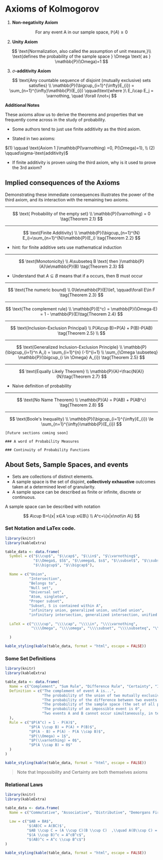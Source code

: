 # Axioms of Kolmogorov

(1) **Non-negativity Axiom**

$$
\text{For any event A in our sample space, } \mathbb{P}(A)≥0
$$

(2) **Unity Axiom**

$$
\text{Normalization, also called the assumption of unit measure,}\\ \text{defines the probability of the sample space }
\Omega \text{ as } \mathbb{P}(\Omega)=1
$$

(3) $\sigma$**-additivity Axiom**

$$
\text{Any countable sequence of disjoint (mutually exclusive) sets satisfies} 
\\ 
\mathbb{P}(\bigcup_{i=1}^{\infty}E_{i}) = \sum_{n=1}^{\infty}\mathbb{P}(E_{i})
\qquad\text{where }\ E_i\cap E_j = \varnothing, \quad \forall i\not=j
$$

**Additional Notes**

These axioms allow us to derive the theorems and properties that we frequently come across in the study of probability.

-   Some authors tend to just use finite additivity as the third axiom.

-   Stated in two axioms:

$(1) \qquad \text{Axiom 1 }\mathbb{P(\varnothing) =0, P(\Omega)=1}, \\ (2) \qquad\sigma-\text{additivity}$

-   If finite additivity is proven using the third axiom, why is it used to prove the 3rd axiom?

## Implied consequences of the Axioms

Demonstrating these immediate consequences illustrates the power of the third axiom, and its interaction with the remaining two axioms.

------------------------------------------------------------------------

$$
\text{ Probability of the empty set} 
\\ 
\mathbb{P}(\varnothing) = 0
\tag{Theorem 2.1}
$$

------------------------------------------------------------------------

$$
\text{Finite Additivity}
\\
\mathbb{P}(\bigcup_{n=1}^{N} E_i)=\sum_{n=1}^{N}\mathbb{P}(E_i)
\tag{Theorem 2.2}
$$

-   hint: for finite additive sets use mathematical induction

------------------------------------------------------------------------

$$
\text{Monotonicity}
\\
A\subseteq B \text{ then }\mathbb{P}(A)\le\mathbb{P}(B)
\tag{Theorem 2.3} 
$$

-   Understand that $A\subseteq B$ means that if a occurs, then B must occur

------------------------------------------------------------------------

$$
\text{The numeric bound}
\\
0\le\mathbb{P}(E)\le1, \qquad\forall E\in F
\tag{Theorem 2.3} 
$$

------------------------------------------------------------------------

$$
\text{The complement rule} 
\\ \mathbb{P}(E^c) = \mathbb{P}(\Omega-E) = 1 - \mathbb{P}(E)\tag{Theorem 2.4}
$$

------------------------------------------------------------------------

$$
\text{Inclusion-Exclusion Principal} 
\\
P(A\cup B)=P(A) + P(B)-P(AB)
\tag{Theorem 2.5}
\\
$$

------------------------------------------------------------------------

$$
\text{Generalized Inclusion-Exclusion Principle} 
\\
\mathbb{P}(\bigcup_{i=1}^n A_i)  = \sum_{i=1}^{n} (-1)^{i+1} 
\\
\sum_{\Omega \subseteq} \mathbb{P}(\bigcup_{i \in \Omega}  A_{i})
\tag{Theorem 2.5}
$$

------------------------------------------------------------------------

$$
\text{Equally Likely Theorem} \\ \mathbb{P}(A)=\frac{N(A)}{N}\tag{Theorem 2.7}
$$

-   Naive definition of probability

------------------------------------------------------------------------

$$
\text{No Name Theorem}
\\ 
\mathbb{P}(A) = P(AB) + P(AB^c)
\tag{Theorem 2.8}
$$

------------------------------------------------------------------------

$$
\text{Boole's Inequality}
\\ 
\mathbb{P}(\bigcup_{i=1}^{\infty}E_{i}) \le \sum_{n=1}^{\infty}\mathbb{P}(E_{i})
$$

    [Future sections coming soon]

    ### A word of Probability Measures

    ### Continuity of Probability Functions

## About Sets, Sample Spaces, and events

-   Sets are collections of distinct elements.
-   A sample space is the set of disjoint, **collectively exhaustive** outcomes taken at a determined level of granularity.
-   A sample space can be described as finite or infinite, discrete or continuous.

A sample space can be described with notation

$$
A\cup B=\{x| x∈A \cup x∈B\}
\\
A^c=\{x|x\not\in A\}
$$

### Set Notation and LaTex code.

```r
library(knitr)
library(kableExtra)

table_data <- data.frame(
  Symbol = c("$\\cup$", "$\\cap$", "$\\in$", "$\\varnothing$", 
             "$\\Omega$, $S$", "$\\omega$, $s$", "$\\subset$", "$\\subseteq$", 
             "$\\bigcup$", "$\\bigcap$"),
  
  Name = c("Union", 
           "Intersection",
           "Belongs to", 
           "Null set", 
           "Universal set", 
           "Atom, singleton", 
           "Proper subset",
           "Subset, S is contained within A",
           "infinitary union, generalized union, unified union",
           "infinitary intersection, generalized intersection, unified intersection cap"),
  
  LaTeX = c("\\\\cup", "\\\\cap", "\\\\in", "\\\\varnothing",
            "\\\\Omega", "\\\\omega", "\\\\subset", "\\\\subseteq", "\\\\bigcup", "\\\\bigcap")
  
  )

kable_styling(kable(table_data, format = "html", escape = FALSE))
```

### Some Set Definitions

```r
library(knitr)
library(kableExtra)

table_data <- data.frame(
  Name = c("Complement", "Sum Rule", "Difference Rule", "Certainty", "Impossibility", "Mutual Exclusivity"),
  Definition = c("The complement of event A is...",
                 "The probability of the union of two mutually exclusive events A and B",
                 "The probability of the difference between two events A and B",
                 "The probability of the sample space (the set of all possible outcomes) is 1, which represents absolute certainty",
                 "The probability of an impossible event is 0",
                 "Two events A and B cannot occur simultaneously, in terms of probability"
  ),
  Rule = c("$P(A^c) = 1 - P(A)$",
           "$P(A \\cup B) = P(A) + P(B)$",
           "$P(A - B) = P(A) - P(A \\cap B)$",
           "$P(\\Omega) = 1$",
           "$P(\\varnothing) = 0$",
           "$P(A \\cap B) = 0$"
  )
)

kable_styling(kable(table_data, format = "html", escape = FALSE))
```

> Note that Impossibility and Certainty are both themselves axioms

### Relational Laws

```r
library(knitr)
library(kableExtra)

table_data <- data.frame(
  Name = c("Commutative", "Associative", "Distributive", "Demorgans First Law", "Demorgans Second Law"),
  
  Law = c("$AB = BA$",
          '$(AB)C = A(BC)$',
          "$AB \\cup C = (A \\cup C)(B \\cup C)  ,\\quad A(B\\cup C) = AB \\cup AC$",
          "$(A \\cup B)^c = A^cB^c$",
          "$(AB)^c = A^c \\cup B^c$")
)

kable_styling(kable(table_data, format = "html", escape = FALSE))
```
